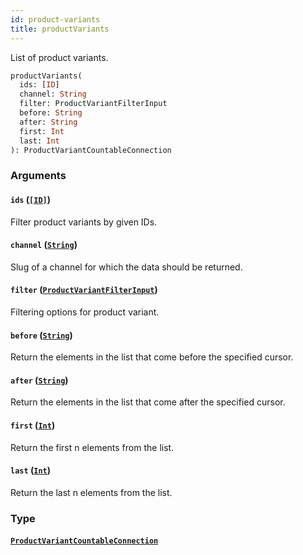 ```yaml
---
id: product-variants
title: productVariants
---
```


List of product variants.

```graphql
productVariants(
  ids: [ID]
  channel: String
  filter: ProductVariantFilterInput
  before: String
  after: String
  first: Int
  last: Int
): ProductVariantCountableConnection

```

### Arguments

#### `ids` ([`[ID]`](/developer/api-reference/scalars/id))

Filter product variants by given IDs.

#### `channel` ([`String`](/developer/api-reference/scalars/string))

Slug of a channel for which the data should be returned.

#### `filter` ([`ProductVariantFilterInput`](/developer/api-reference/inputs/product-variant-filter-input))

Filtering options for product variant.

#### `before` ([`String`](/developer/api-reference/scalars/string))

Return the elements in the list that come before the specified cursor.

#### `after` ([`String`](/developer/api-reference/scalars/string))

Return the elements in the list that come after the specified cursor.

#### `first` ([`Int`](/developer/api-reference/scalars/int))

Return the first n elements from the list.

#### `last` ([`Int`](/developer/api-reference/scalars/int))

Return the last n elements from the list.

### Type

#### [`ProductVariantCountableConnection`](/developer/api-reference/objects/product-variant-countable-connection)
